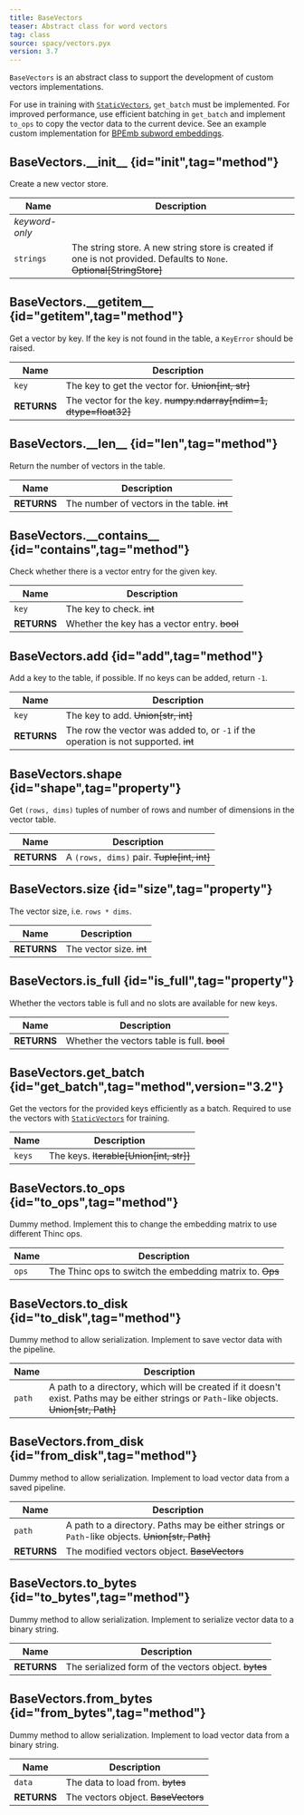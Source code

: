 ```yaml
---
title: BaseVectors
teaser: Abstract class for word vectors
tag: class
source: spacy/vectors.pyx
version: 3.7
---
```


`BaseVectors` is an abstract class to support the development of custom vectors
implementations.

For use in training with [`StaticVectors`](/api/architectures#staticvectors),
`get_batch` must be implemented. For improved performance, use efficient
batching in `get_batch` and implement `to_ops` to copy the vector data to the
current device. See an example custom implementation for
[BPEmb subword embeddings](/usage/embeddings-transformers#custom-vectors).

## BaseVectors.\_\_init\_\_ {id="init",tag="method"}

Create a new vector store.

| Name           | Description                                                                                                           |
| -------------- | --------------------------------------------------------------------------------------------------------------------- |
| _keyword-only_ |                                                                                                                       |
| `strings`      | The string store. A new string store is created if one is not provided. Defaults to `None`. ~~Optional[StringStore]~~ |

## BaseVectors.\_\_getitem\_\_ {id="getitem",tag="method"}

Get a vector by key. If the key is not found in the table, a `KeyError` should
be raised.

| Name        | Description                                                      |
| ----------- | ---------------------------------------------------------------- |
| `key`       | The key to get the vector for. ~~Union[int, str]~~               |
| **RETURNS** | The vector for the key. ~~numpy.ndarray[ndim=1, dtype=float32]~~ |

## BaseVectors.\_\_len\_\_ {id="len",tag="method"}

Return the number of vectors in the table.

| Name        | Description                                 |
| ----------- | ------------------------------------------- |
| **RETURNS** | The number of vectors in the table. ~~int~~ |

## BaseVectors.\_\_contains\_\_ {id="contains",tag="method"}

Check whether there is a vector entry for the given key.

| Name        | Description                                  |
| ----------- | -------------------------------------------- |
| `key`       | The key to check. ~~int~~                    |
| **RETURNS** | Whether the key has a vector entry. ~~bool~~ |

## BaseVectors.add {id="add",tag="method"}

Add a key to the table, if possible. If no keys can be added, return `-1`.

| Name        | Description                                                                         |
| ----------- | ----------------------------------------------------------------------------------- |
| `key`       | The key to add. ~~Union[str, int]~~                                                 |
| **RETURNS** | The row the vector was added to, or `-1` if the operation is not supported. ~~int~~ |

## BaseVectors.shape {id="shape",tag="property"}

Get `(rows, dims)` tuples of number of rows and number of dimensions in the
vector table.

| Name        | Description                                |
| ----------- | ------------------------------------------ |
| **RETURNS** | A `(rows, dims)` pair. ~~Tuple[int, int]~~ |

## BaseVectors.size {id="size",tag="property"}

The vector size, i.e. `rows * dims`.

| Name        | Description              |
| ----------- | ------------------------ |
| **RETURNS** | The vector size. ~~int~~ |

## BaseVectors.is_full {id="is_full",tag="property"}

Whether the vectors table is full and no slots are available for new keys.

| Name        | Description                                 |
| ----------- | ------------------------------------------- |
| **RETURNS** | Whether the vectors table is full. ~~bool~~ |

## BaseVectors.get_batch {id="get_batch",tag="method",version="3.2"}

Get the vectors for the provided keys efficiently as a batch. Required to use
the vectors with [`StaticVectors`](/api/architectures#StaticVectors) for
training.

| Name   | Description                             |
| ------ | --------------------------------------- |
| `keys` | The keys. ~~Iterable[Union[int, str]]~~ |

## BaseVectors.to_ops {id="to_ops",tag="method"}

Dummy method. Implement this to change the embedding matrix to use different
Thinc ops.

| Name  | Description                                              |
| ----- | -------------------------------------------------------- |
| `ops` | The Thinc ops to switch the embedding matrix to. ~~Ops~~ |

## BaseVectors.to_disk {id="to_disk",tag="method"}

Dummy method to allow serialization. Implement to save vector data with the
pipeline.

| Name   | Description                                                                                                                                |
| ------ | ------------------------------------------------------------------------------------------------------------------------------------------ |
| `path` | A path to a directory, which will be created if it doesn't exist. Paths may be either strings or `Path`-like objects. ~~Union[str, Path]~~ |

## BaseVectors.from_disk {id="from_disk",tag="method"}

Dummy method to allow serialization. Implement to load vector data from a saved
pipeline.

| Name        | Description                                                                                     |
| ----------- | ----------------------------------------------------------------------------------------------- |
| `path`      | A path to a directory. Paths may be either strings or `Path`-like objects. ~~Union[str, Path]~~ |
| **RETURNS** | The modified vectors object. ~~BaseVectors~~                                                    |

## BaseVectors.to_bytes {id="to_bytes",tag="method"}

Dummy method to allow serialization. Implement to serialize vector data to a
binary string.

| Name        | Description                                          |
| ----------- | ---------------------------------------------------- |
| **RETURNS** | The serialized form of the vectors object. ~~bytes~~ |

## BaseVectors.from_bytes {id="from_bytes",tag="method"}

Dummy method to allow serialization. Implement to load vector data from a binary
string.

| Name        | Description                         |
| ----------- | ----------------------------------- |
| `data`      | The data to load from. ~~bytes~~    |
| **RETURNS** | The vectors object. ~~BaseVectors~~ |
